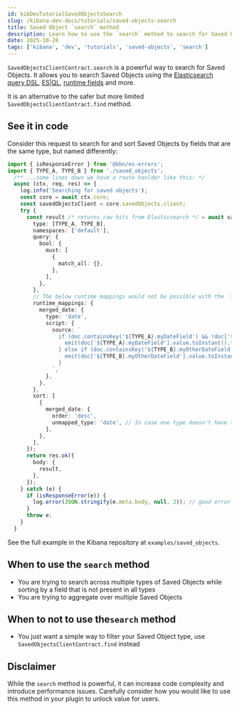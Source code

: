 ```yaml
---
id: kibDevTutorialSavedObjectsSearch
slug: /kibana-dev-docs/tutorials/saved-objects-search
title: Saved Object `search` method
description: Learn how to use the `search` method to search for Saved Objects.
date: 2025-10-28
tags: ['kibana', 'dev', 'tutorials', 'saved-objects', 'search']
---
```


`SavedObjectsClientContract.search` is a powerful way to search for Saved Objects. It allows you to search Saved Objects using the [Elasticsearch query DSL](https://www.elastic.co/docs/explore-analyze/query-filter/languages/querydsl), [ES|QL](https://www.elastic.co/docs/reference/query-languages/esql/esql-syntax-reference), [runtime fields](https://www.elastic.co/docs/manage-data/data-store/mapping/define-runtime-fields-in-search-request) and more.

It is an alternative to the safer but more limited `SavedObjectsClientContract.find` method.

## See it in code

Consider this request to search for and sort Saved Objects by fields that are the same type, but named differently:

```ts
import { isResponseError } from '@kbn/es-errors';
import { TYPE_A, TYPE_B } from './saved_objects';
  /** ...some lines down we have a route hanlder like this: */
  async (ctx, req, res) => {
    log.info('Searching for saved objects');
    const core = await ctx.core;
    const savedObjectsClient = core.savedObjects.client;
    try {
      const result /* returns raw hits from Elasticsearch */ = await savedObjectsClient.search({
        type: [TYPE_A, TYPE_B],
        namespaces: ['default'],
        query: {
          bool: {
            must: [
              {
                match_all: {},
              },
            ],
          },
        },
        // The below runtime mappings would not be possible with the `find` method
        runtime_mappings: {
          merged_date: {
            type: 'date',
            script: {
              source: `
                if (doc.containsKey('${TYPE_A}.myDateField') && !doc['${TYPE_A}.myDateField'].empty) {
                  emit(doc['${TYPE_A}.myDateField'].value.toInstant().toEpochMilli());
                } else if (doc.containsKey('${TYPE_B}.myOtherDateField') && !doc['${TYPE_B}.myOtherDateField'].empty) {
                  emit(doc['${TYPE_B}.myOtherDateField'].value.toInstant().toEpochMilli());
                }
              `,
            },
          },
        },
        sort: [
          {
            merged_date: {
              order: 'desc',
              unmapped_type: 'date', // In case one type doesn't have the date field
            },
          },
        ],
      });
      return res.ok({
        body: {
          result,
        },
      });
    } catch (e) {
      if (isResponseError(e)) {
        log.error(JSON.stringify(e.meta.body, null, 2)); // good error logging is essential for debugging...
      }
      throw e;
    }
  }
```

See the full example in the Kibana repository at `examples/saved_objects`.


## When to use the `search` method

- You are trying to search across multiple types of Saved Objects while sorting by a field that is not present in all types
- You are trying to aggregate over multiple Saved Objects

## When to not to use the`search` method

- You just want a simple way to filter your Saved Object type, use `SavedObjectsClientContract.find` instead

## Disclaimer

While the `search` method is powerful, it can increase code complexity and introduce performance issues. Carefully consider how you would like to use this method in your plugin to unlock value for users.